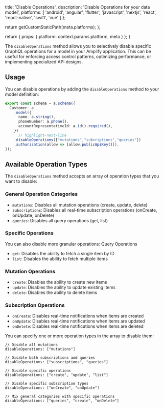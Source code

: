 
  title: 'Disable Operations',
  description:
    'Disable Operations for your data model',
  platforms: [
    'android',
    'angular',
    'flutter',
    'javascript',
    'nextjs',
    'react',
    'react-native',
    'swift',
    'vue'
  ]
};

  return getCustomStaticPath(meta.platforms);
};

  return {
    props: {
      platform: context.params.platform,
      meta
    }
  };
}

The `disableOperations` method allows you to selectively disable specific GraphQL operations for a model in your Amplify application. This can be useful for enforcing access control patterns, optimizing performance, or implementing specialized API designs.

## Usage
You can disable operations by adding the `disableOperations` method to your model definition:

```ts title="amplify/data/resource.ts"
export const schema = a.schema({
  Customer: a
    .model({
      name: a.string(),
      phoneNumber: a.phone(),
      accountRepresentativeId: a.id().required(),
    })
      // highlight-next-line
    .disableOperations(["mutations","subcriptions","queries"])
    .authorization(allow => [allow.publicApiKey()]),
});
```

## Available Operation Types

The `disableOperations` method accepts an array of operation types that you want to disable:

### General Operation Categories

- `mutations`: Disables all mutation operations (create, update, delete)
- `subscriptions`: Disables all real-time subscription operations (onCreate, onUpdate, onDelete)
- `queries`: Disables all query operations (get, list)

### Specific Operations
You can also disable more granular operations:
Query Operations

- `get`: Disables the ability to fetch a single item by ID
- `list`: Disables the ability to fetch multiple items

### Mutation Operations

- `create`: Disables the ability to create new items
- `update`: Disables the ability to update existing items
- `delete`: Disables the ability to delete items

### Subscription Operations

- `onCreate`: Disables real-time notifications when items are created
- `onUpdate`: Disables real-time notifications when items are updated
- `onDelete`: Disables real-time notifications when items are deleted

You can specify one or more operation types in the array to disable them:

```
// Disable all mutations
disableOperations: ["mutations"]

// Disable both subscriptions and queries
disableOperations: ["subscriptions", "queries"]

// Disable specific operations
disableOperations: ["create", "update", "list"]

// Disable specific subscription types
disableOperations: ["onCreate", "onUpdate"]

// Mix general categories with specific operations
disableOperations: ["queries", "create", "onDelete"]
```
